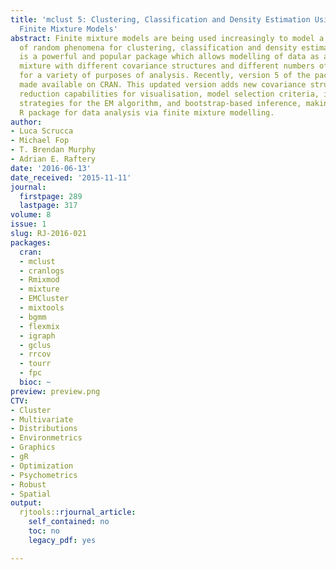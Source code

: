 ```yaml
---
title: 'mclust 5: Clustering, Classification and Density Estimation Using Gaussian
  Finite Mixture Models'
abstract: Finite mixture models are being used increasingly to model a wide variety
  of random phenomena for clustering, classification and density estimation. mclust
  is a powerful and popular package which allows modelling of data as a Gaussian finite
  mixture with different covariance structures and different numbers of mixture components,
  for a variety of purposes of analysis. Recently, version 5 of the package has been
  made available on CRAN. This updated version adds new covariance structures, dimension
  reduction capabilities for visualisation, model selection criteria, initialisation
  strategies for the EM algorithm, and bootstrap-based inference, making it a full-featured
  R package for data analysis via finite mixture modelling.
author:
- Luca Scrucca
- Michael Fop
- T. Brendan Murphy
- Adrian E. Raftery
date: '2016-06-13'
date_received: '2015-11-11'
journal:
  firstpage: 289
  lastpage: 317
volume: 8
issue: 1
slug: RJ-2016-021
packages:
  cran:
  - mclust
  - cranlogs
  - Rmixmod
  - mixture
  - EMCluster
  - mixtools
  - bgmm
  - flexmix
  - igraph
  - gclus
  - rrcov
  - tourr
  - fpc
  bioc: ~
preview: preview.png
CTV:
- Cluster
- Multivariate
- Distributions
- Environmetrics
- Graphics
- gR
- Optimization
- Psychometrics
- Robust
- Spatial
output:
  rjtools::rjournal_article:
    self_contained: no
    toc: no
    legacy_pdf: yes

---
```


